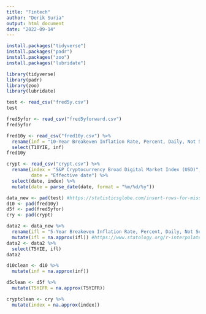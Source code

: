 ```yaml
---
title: "Fintech"
author: "Derik Suria"
output: html_document
date: "2022-09-14"
---
```


```r
install.packages("tidyverse")
install.packages("padr")
install.packages("zoo")
install.packages("lubridate")
```

```r
library(tidyverse)
library(padr)
library(zoo)
library(lubridate)
```

```r
test <- read_csv("fred5y.csv") 
test

fred5yfor <- read_csv("fred5yforward.csv") 
fred5yfor

fred10y <- read_csv("fred10y.csv") %>%
  rename(inf = "10-Year Breakeven Inflation Rate, Percent, Daily, Not Seasonally Adjusted") %>%
  select(T10YIE, inf)
fred10y 

crypt <- read_csv("crypt.csv") %>%
  rename(index = "S&P Cryptocurrency Broad Digital Market Index (USD)",
         date = "Effective date") %>%
  select(date, index) %>%
  mutate(date = parse_date(date, format = "%m/%d/%y"))
```

```r
data_new <- pad(test) #https://statisticsglobe.com/insert-rows-for-missing-dates-in-r
d10 <- pad(fred10y)
d5f <- pad(fred5yfor)
cry <- pad(crypt)
```

```r
data2 <- data_new %>%
  rename(ifl = "5-Year Breakeven Inflation Rate, Percent, Daily, Not Seasonally Adjusted") %>%
  mutate(ifl = na.approx(ifl)) #https://www.statology.org/r-interpolate-missing-values/, https://stats.stackexchange.com/questions/107505/interpolating-time-series
data2 <- data2 %>% 
  select(T5YIE, ifl)
data2
```

```r
d10clean <- d10 %>%
  mutate(inf = na.approx(inf)) 
```

```r
d5clean <- d5f %>%
  mutate(T5YIFR = na.approx(T5YIFR)) 
```

```r
cryptclean <- cry %>%
  mutate(index = na.approx(index)) 
```






